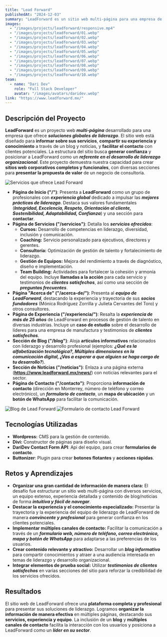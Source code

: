 ```yaml
---
title: "Lead Forward"
publishedAt: "2024-12-03"
summary: "LeadForward es un sitio web multi-página para una empresa de soluciones de liderazgo, diseñado para informar sobre sus servicios, compartir su experiencia a través de un blog y facilitar el contacto con clientes potenciales. El sitio busca generar confianza y destacar su experiencia en el desarrollo de liderazgo organizacional."
images:
  - "/images/projects/leadforward/responsive.mp4"
  - "/images/projects/leadforward/01.webp"
  - "/images/projects/leadforward/02.webp"
  - "/images/projects/leadforward/03.webp"
  - "/images/projects/leadforward/04.webp"
  - "/images/projects/leadforward/05.webp"
  - "/images/projects/leadforward/06.webp"
  - "/images/projects/leadforward/07.webp"
  - "/images/projects/leadforward/08.webp"
  - "/images/projects/leadforward/09.webp"
  - "/images/projects/leadforward/10.webp"
team:
  - name: "Dari Dev"
    role: "Full Stack Developer"
    avatar: "/images/avatars/daridev.webp"
link: "https://www.leadforward.mx/"
---
```


## Descripción del Proyecto

**LeadForward** es un proyecto web **_multi-página_** desarrollado para una empresa que ofrece **_soluciones globales de liderazgo_**. El sitio web está diseñado para **informar sobre sus servicios**, **compartir su experiencia y conocimiento** a través de un blog y noticias, y **facilitar el contacto** con clientes potenciales. La estructura del sitio busca **generar confianza** y posicionar a LeadForward como un **_referente en el desarrollo de liderazgo organizacional_**. Este proyecto demuestra nuestra capacidad para crear **sitios web corporativos completos y funcionales**, con diversas secciones para **presentar la propuesta de valor** de un negocio de consultoría.

![Servicios que ofrece Lead Forward](/images/projects/leadforward/02.webp)

* **Página de Inicio ("/")**: Presenta a **LeadForward** como un grupo de profesionales con **_experiencia global_** dedicado a impulsar las **_mejores prácticas de liderazgo_**. Destaca sus valores fundamentales (**_Integridad, Excelencia, Respeto, Orientación al cliente, Sostenibilidad, Adaptabilidad, Confianza_**) y una sección para **contactar**.
* **Página de Servicios ("/servicios")**: Detalla los **_servicios ofrecidos_**:
    * **Cursos:** Desarrollo de competencias en liderazgo, diversidad, inclusión y comunicación.
    * **Coaching:** Servicio personalizado para ejecutivos, directores y gerentes.
    * **Consultoría:** Optimización de gestión de talento y fortalecimiento de liderazgo.
    * **Gestión de Equipos:** Mejora del rendimiento a través de diagnóstico, diseño e implementación.
    * **Team Building:** Actividades para fortalecer la cohesión y armonía del equipo.
    Incluye **llamadas a la acción** para cada servicio y testimonios de **_clientes satisfechos_**, así como una sección de **_preguntas frecuentes_**.
* **Página "Acerca de" ("/acerca-de/")**: Presenta al **_equipo de LeadForward_**, destacando la experiencia y trayectoria de sus **_socios fundadores_** (Mónica Rodríguez Zorrilla y Julieta Cervantes del Toro) y otros consultores.
* **Página de Experiencia ("/experiencia/")**: Resalta la **_experiencia de más de 25 años_** de LeadForward en procesos de gestión de talento en diversas industrias. Incluye un **caso de estudio** sobre el desarrollo de líderes para una empresa de manufactura y testimonios de **_clientes satisfechos_**.
* **Sección de Blog ("/blog")**: Aloja **artículos informativos** relacionados con liderazgo y desarrollo profesional (ejemplos: ***¿Qué es la alfabetización tecnológica?, Múltiples dimensiones en la comunicación digital, ¿Vas a esperar a que alguien se haga cargo de tu desarrollo?***).
* **Sección de Noticias ("/noticias")**: Enlaza a una página externa (**https://www.leadforward.mx/news/**) con noticias relevantes para el sector.
* **Página de Contacto ("/contacto")**: Proporciona **información de contacto** (dirección en Monterrey, número de teléfono y correo electrónico), un **_formulario de contacto_**, un **mapa de ubicación** y un **botón de WhatsApp** para facilitar la comunicación.

![Blog de Lead Forward](/images/projects/leadforward/08.webp)
![Formulario de contacto Lead Forward](/images/projects/leadforward/10.webp)

## Tecnologías Utilizadas

- **Wordpress:** CMS para la gestión de contenido.
- **Divi:** Constructor de páginas para diseño visual.
- **DariDev Contact Form API**: Api del equipo, para crear **formularios de contacto**.
- **Buttonizer**: Plugin para crear **botones flotantes** y **acciones rápidas**.

## Retos y Aprendizajes

* **Organizar una gran cantidad de información de manera clara:** El desafío fue estructurar un sitio web multi-página con diversos servicios, un equipo extenso, experiencia detallada y contenido de blog/noticias de forma **_intuitiva y fácil de navegar_**.
* **Destacar la experiencia y el conocimiento especializado:** Presentar la trayectoria y la experiencia del equipo de liderazgo de LeadForward de manera **_convincente y profesional_** para generar confianza en los clientes potenciales.
* **Implementar múltiples canales de contacto:** Facilitar la comunicación a través de un **_formulario web, número de teléfono, correo electrónico, mapa y botón de WhatsApp_** para adaptarse a las preferencias de los usuarios.
* **Crear contenido relevante y atractivo:** Desarrollar un **_blog informativo_** para compartir conocimientos y atraer a una audiencia interesada en temas de liderazgo y desarrollo organizacional.
* **Integrar elementos de prueba social:** Utilizar **_testimonios de clientes satisfechos_** en varias secciones del sitio para reforzar la credibilidad de los servicios ofrecidos.

## Resultados

El sitio web de LeadForward ofrece una **plataforma completa y profesional** para presentar sus soluciones de liderazgo. Logramos **organizar la información de manera efectiva** en múltiples páginas, destacando sus **servicios, experiencia y equipo**. La inclusión de un **blog** y **múltiples canales de contacto** facilita la interacción con los usuarios y posiciona a LeadForward como un **_líder en su sector_**.